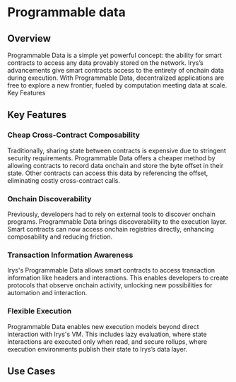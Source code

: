 
# Programmable data

## Overview

Programmable Data is a simple yet powerful concept: the ability for smart contracts to access any data provably stored on the network. Irys’s advancements give smart contracts access to the entirety of onchain data during execution. With Programmable Data, decentralized applications are free to explore a new frontier, fueled by computation meeting data at scale.
Key Features

## Key Features

### Cheap Cross-Contract Composability

Traditionally, sharing state between contracts is expensive due to stringent security requirements. Programmable Data offers a cheaper method by allowing contracts to record data onchain and store the byte offset in their state. Other contracts can access this data by referencing the offset, eliminating costly cross-contract calls.

### Onchain Discoverability

Previously, developers had to rely on external tools to discover onchain programs. Programmable Data brings discoverability to the execution layer. Smart contracts can now access onchain registries directly, enhancing composability and reducing friction.

### Transaction Information Awareness

Irys's Programmable Data allows smart contracts to access transaction information like headers and interactions. This enables developers to create protocols that observe onchain activity, unlocking new possibilities for automation and interaction.

### Flexible Execution

Programmable Data enables new execution models beyond direct interaction with Irys's VM. This includes lazy evaluation, where state interactions are executed only when read, and secure rollups, where execution environments publish their state to Irys’s data layer.

## Use Cases
